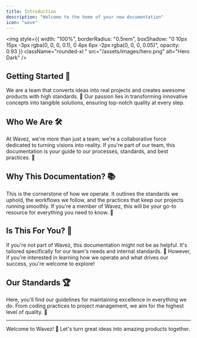 ```yaml
---
title: Introduction
description: "Welcome to the home of your new documentation"
icon: "wave"
---
```


<img
  style={{
    width: "100%",
    borderRadius: "0.5rem",
    boxShadow:
      "0 10px 15px -3px rgba(0, 0, 0, 0.1), 0 4px 6px -2px rgba(0, 0, 0, 0.05)",
      opacity: 0.93
  }}
  className="rounded-xl "
  src="/assets/images/hero.png"
  alt="Hero Dark"
/>

## Getting Started 🚀

We are a team that converts ideas into real projects and creates awesome products with high standards. 🌟 Our passion lies in transforming innovative concepts into tangible solutions, ensuring top-notch quality at every step.

## Who We Are 🛠️

At Wavez, we're more than just a team; we're a collaborative force dedicated to turning visions into reality. If you're part of our team, this documentation is your guide to our processes, standards, and best practices. 🌊

## Why This Documentation? 📚

This is the cornerstone of how we operate. It outlines the standards we uphold, the workflows we follow, and the practices that keep our projects running smoothly. If you're a member of Wavez, this will be your go-to resource for everything you need to know. 🎯

## Is This For You? 🤔

If you're not part of Wavez, this documentation might not be as helpful. It's tailored specifically for our team's needs and internal standards. 💼 However, if you're interested in learning how we operate and what drives our success, you're welcome to explore!

## Our Standards 🏆

Here, you'll find our guidelines for maintaining excellence in everything we do. From coding practices to project management, we aim for the highest level of quality. 🎨

---

Welcome to Wavez! 🌊 Let's turn great ideas into amazing products together.

